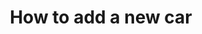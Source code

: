 ---
title: "How to add a new car"
description: "Here you will see a step by step guide on how to add a new car through the admin panel"
icon: 'car'
---